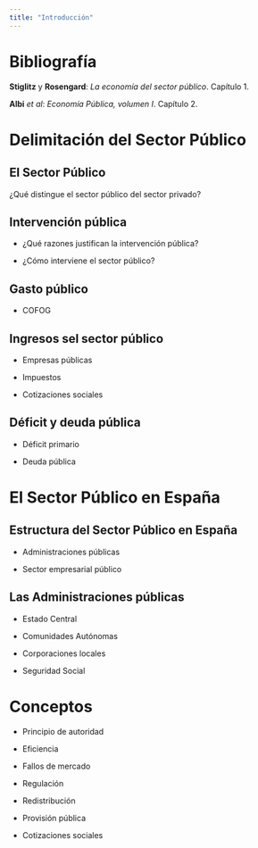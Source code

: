 ```yaml
---
title: "Introducción"
---
```


# Bibliografía {.unnumbered .unlisted}

**Stiglitz** y **Rosengard**: *La economía del sector público*. Capítulo 1.

**Albi** *et al*: *Economía Pública, volumen I*. Capítulo 2.

# Delimitación del Sector Público

## El Sector Público

¿Qué distingue el sector público del sector privado?

## Intervención pública

-   ¿Qué razones justifican la intervención pública?

-   ¿Cómo interviene el sector público?

## Gasto público

-   COFOG

## Ingresos sel sector público

-   Empresas públicas

-   Impuestos

-   Cotizaciones sociales

## Déficit y deuda pública

-   Déficit primario

-   Deuda pública

# El Sector Público en España

## Estructura del Sector Público en España

-   Administraciones públicas

-   Sector empresarial público

## Las Administraciones públicas

-   Estado Central

-   Comunidades Autónomas

-   Corporaciones locales

-   Seguridad Social

# Conceptos

-   Principio de autoridad

-   Eficiencia

-   Fallos de mercado

-   Regulación

-   Redistribución

-   Provisión pública

-   Cotizaciones sociales
